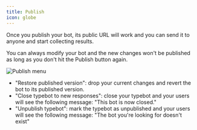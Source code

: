 ```yaml
---
title: Publish
icon: globe
---
```


Once you publish your bot, its public URL will work and you can send it to anyone and start collecting results.

You can always modify your bot and the new changes won't be published as long as you don't hit the Publish button again.

<Frame>
  <img src="/images/publish.png" alt="Publish menu" />
</Frame>

- "Restore published version": drop your current changes and revert the bot to its published version.
- "Close typebot to new responses": close your typebot and your users will see the following message: "This bot is now closed."
- "Unpublish typebot": mark the typebot as unpublished and your users will see the following message: "The bot you're looking for doesn't exist"
